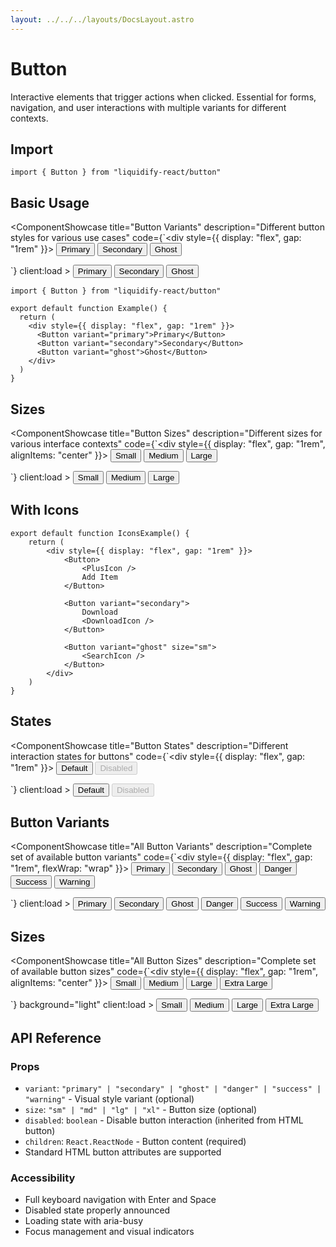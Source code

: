 ```yaml
---
layout: ../../../layouts/DocsLayout.astro
---
```



# Button

Interactive elements that trigger actions when clicked. Essential for forms, navigation, and user interactions with multiple variants for different contexts.

## Import

```tsx
import { Button } from "liquidify-react/button"
```

## Basic Usage

<ComponentShowcase
  title="Button Variants"
  description="Different button styles for various use cases"
  code={`<div style={{ display: "flex", gap: "1rem" }}>
  <Button variant="primary">Primary</Button>
  <Button variant="secondary">Secondary</Button>
  <Button variant="ghost">Ghost</Button>
</div>`}
  client:load
>
  <Button variant="primary" client:load>Primary</Button>
  <Button variant="secondary" client:load>Secondary</Button>
  <Button variant="ghost" client:load>Ghost</Button>
</ComponentShowcase>

```tsx title="Button.tsx"
import { Button } from "liquidify-react/button"

export default function Example() {
  return (
    <div style={{ display: "flex", gap: "1rem" }}>
      <Button variant="primary">Primary</Button>
      <Button variant="secondary">Secondary</Button>
      <Button variant="ghost">Ghost</Button>
    </div>
  )
}
```

## Sizes

<ComponentShowcase
  title="Button Sizes"
  description="Different sizes for various interface contexts"
  code={`<div style={{ display: "flex", gap: "1rem", alignItems: "center" }}>
  <Button size="sm">Small</Button>
  <Button size="md">Medium</Button>
  <Button size="lg">Large</Button>
</div>`}
  client:load
>
  <Button size="sm" client:load>Small</Button>
  <Button size="md" client:load>Medium</Button>
  <Button size="lg" client:load>Large</Button>
</ComponentShowcase>

## With Icons

```tsx
export default function IconsExample() {
	return (
		<div style={{ display: "flex", gap: "1rem" }}>
			<Button>
				<PlusIcon />
				Add Item
			</Button>
			
			<Button variant="secondary">
				Download
				<DownloadIcon />
			</Button>
			
			<Button variant="ghost" size="sm">
				<SearchIcon />
			</Button>
		</div>
	)
}
```

## States

<ComponentShowcase
  title="Button States"
  description="Different interaction states for buttons"
  code={`<div style={{ display: "flex", gap: "1rem" }}>
  <Button>Default</Button>
  <Button disabled>Disabled</Button>
</div>`}
  client:load
>
  <Button client:load>Default</Button>
  <Button disabled client:load>Disabled</Button>
</ComponentShowcase>

## Button Variants

<ComponentShowcase
  title="All Button Variants"
  description="Complete set of available button variants"
  code={`<div style={{ display: "flex", gap: "1rem", flexWrap: "wrap" }}>
  <Button variant="primary">Primary</Button>
  <Button variant="secondary">Secondary</Button>
  <Button variant="ghost">Ghost</Button>
  <Button variant="danger">Danger</Button>
  <Button variant="success">Success</Button>
  <Button variant="warning">Warning</Button>
</div>`}
  client:load
>
  <Button variant="primary" client:load>Primary</Button>
  <Button variant="secondary" client:load>Secondary</Button>
  <Button variant="ghost" client:load>Ghost</Button>
  <Button variant="danger" client:load>Danger</Button>
  <Button variant="success" client:load>Success</Button>
  <Button variant="warning" client:load>Warning</Button>
</ComponentShowcase>

## Sizes

<ComponentShowcase
  title="All Button Sizes"
  description="Complete set of available button sizes"
  code={`<div style={{ display: "flex", gap: "1rem", alignItems: "center" }}>
  <Button size="sm">Small</Button>
  <Button size="md">Medium</Button>
  <Button size="lg">Large</Button>
  <Button size="xl">Extra Large</Button>
</div>`}
  background="light"
  client:load
>
  <Button size="sm" client:load>Small</Button>
  <Button size="md" client:load>Medium</Button>
  <Button size="lg" client:load>Large</Button>
  <Button size="xl" client:load>Extra Large</Button>
</ComponentShowcase>

## API Reference

### Props
- `variant`: `"primary" | "secondary" | "ghost" | "danger" | "success" | "warning"` - Visual style variant (optional)
- `size`: `"sm" | "md" | "lg" | "xl"` - Button size (optional)
- `disabled`: `boolean` - Disable button interaction (inherited from HTML button)
- `children`: `React.ReactNode` - Button content (required)
- Standard HTML button attributes are supported

### Accessibility
- Full keyboard navigation with Enter and Space
- Disabled state properly announced
- Loading state with aria-busy
- Focus management and visual indicators
